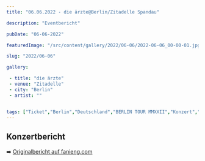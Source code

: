 ```yaml
---
title: "06.06.2022 - die ärzte@Berlin/Zitadelle Spandau"

description: "Eventbericht"

pubDate: "06-06-2022"

featuredImage: "/src/content/gallery/2022/06-06/2022-06-06_00-00-01.jpg"

slug: "2022/06-06"

gallery:

 - title: "die ärzte"
 - venue: "Zitadelle"
 - city: "Berlin"
 - artist: ""


tags: ["Ticket","Berlin","Deutschland","BERLIN TOUR MMXXII","Konzert","2022","Zitadelle Spandau"]
---
```

## Konzertbericht
➡️ [Originalbericht auf fanieng.com](https://fanieng.com/2022/06-06/06-06-2022-die-aerzte-berlin-zitadelle)
